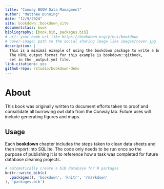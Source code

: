 ```yaml
--- 
title: "Conway BUOW Data Managment"
author: "Matthew Dunning"
date: "12/9/2024"
site: bookdown::bookdown_site
documentclass: book
bibliography: [book.bib, packages.bib]
# url: your book url like https://bookdown.org/yihui/bookdown
# cover-image: path to the social sharing image like images/cover.jpg
description: |
  This is a minimal example of using the bookdown package to write a book.
  The HTML output format for this example is bookdown::gitbook,
  set in the _output.yml file.
link-citations: yes
github-repo: rstudio/bookdown-demo
---
```


# About

This book was originally written to document efforts taken to proof and consolidate all 
burrowing owl data from the Conway lab. Future uses will include generating figures and maps.

## Usage 

Each **bookdown** chapter includes the steps taken to clean data sheets and then import into SQLlite.
The code only needs to be run once so the purpose of publishing it is to reference how a task was completed
for future database cleaning projects. 


```r
# automatically create a bib database for R packages
knitr::write_bib(c(
  .packages(), 'bookdown', 'knitr', 'rmarkdown'
), 'packages.bib')
```
